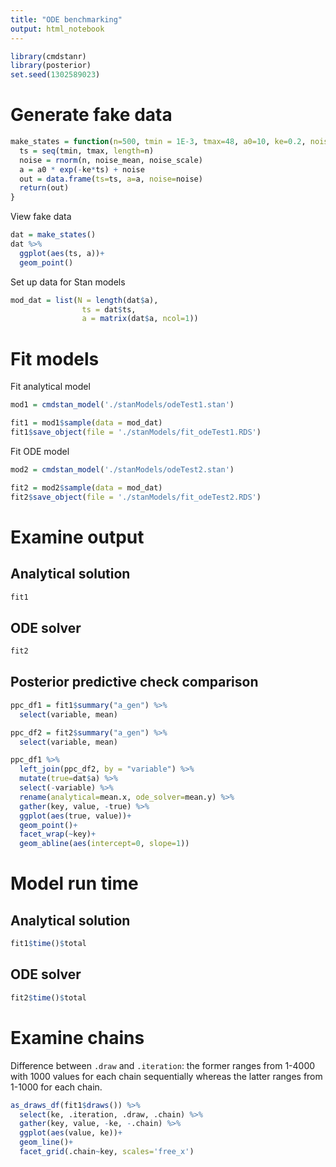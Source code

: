 ```yaml
---
title: "ODE benchmarking"
output: html_notebook
---
```


```r
library(cmdstanr)
library(posterior)
set.seed(1302589023)
```

# Generate fake data

```r
make_states = function(n=500, tmin = 1E-3, tmax=48, a0=10, ke=0.2, noise_mean = 0, noise_scale=.1){
  ts = seq(tmin, tmax, length=n)
  noise = rnorm(n, noise_mean, noise_scale)
  a = a0 * exp(-ke*ts) + noise
  out = data.frame(ts=ts, a=a, noise=noise)
  return(out)
}
```

View fake data

```r
dat = make_states()
dat %>%
  ggplot(aes(ts, a))+
  geom_point()
```
Set up data for Stan models

```r
mod_dat = list(N = length(dat$a),
                ts = dat$ts,
                a = matrix(dat$a, ncol=1))
```

# Fit models

Fit analytical model

```r
mod1 = cmdstan_model('./stanModels/odeTest1.stan')
```

```r
fit1 = mod1$sample(data = mod_dat)
fit1$save_object(file = './stanModels/fit_odeTest1.RDS')
```

Fit ODE model

```r
mod2 = cmdstan_model('./stanModels/odeTest2.stan')
```

```r
fit2 = mod2$sample(data = mod_dat)
fit2$save_object(file = './stanModels/fit_odeTest2.RDS')
```

# Examine output

## Analytical solution

```r
fit1
```

## ODE solver

```r
fit2
```

## Posterior predictive check comparison

```r
ppc_df1 = fit1$summary("a_gen") %>%
  select(variable, mean)

ppc_df2 = fit2$summary("a_gen") %>%
  select(variable, mean)
```

```r
ppc_df1 %>%
  left_join(ppc_df2, by = "variable") %>%
  mutate(true=dat$a) %>%
  select(-variable) %>%
  rename(analytical=mean.x, ode_solver=mean.y) %>%
  gather(key, value, -true) %>%
  ggplot(aes(true, value))+
  geom_point()+
  facet_wrap(~key)+
  geom_abline(aes(intercept=0, slope=1))
```

# Model run time

## Analytical solution

```r
fit1$time()$total
```

## ODE solver

```r
fit2$time()$total
```

# Examine chains

Difference between `.draw` and `.iteration`: the former ranges from 1-4000 with 1000 values for each chain sequentially whereas the latter ranges from 1-1000 for each chain.

```r
as_draws_df(fit1$draws()) %>%
  select(ke, .iteration, .draw, .chain) %>%
  gather(key, value, -ke, -.chain) %>%
  ggplot(aes(value, ke))+
  geom_line()+
  facet_grid(.chain~key, scales='free_x')
```